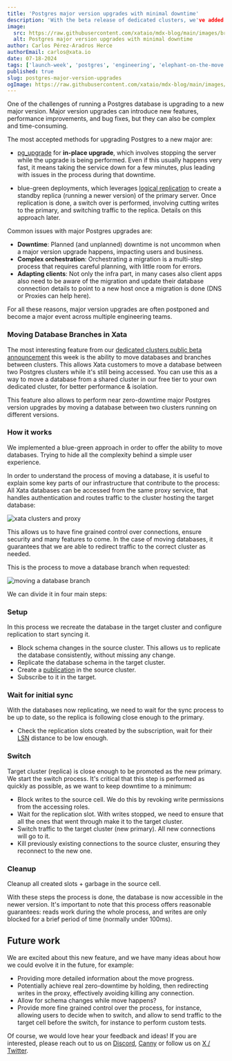 ```yaml
---
title: 'Postgres major version upgrades with minimal downtime'
description: 'With the beta release of dedicated clusters, we've added the ability to move branches between clusters. Xata customers can now perform Postgres major version upgrades with minimal downtime.'
image:
  src: https://raw.githubusercontent.com/xataio/mdx-blog/main/images/branch-moving-cover.jpg
  alt: Postgres major version upgrades with minimal downtime
author: Carlos Pérez-Aradros Herce
authorEmail: carlos@xata.io
date: 07-18-2024
tags: ['launch-week', 'postgres', 'engineering', 'elephant-on-the-move']
published: true
slug: postgres-major-version-upgrades
ogImage: https://raw.githubusercontent.com/xataio/mdx-blog/main/images/branch-moving-cover.jpg
---
```


One of the challenges of running a Postgres database is upgrading to a new major version. Major version
upgrades can introduce new features, performance improvements, and bug fixes, but they can also be complex
and time-consuming.

The most accepted methods for upgrading Postgres to a new major are:

- [pg_upgrade](https://www.postgresql.org/docs/current/pgupgrade.html) for **in-place upgrade**, which involves stopping the server while
  the upgrade is being performed. Even if this usually happens very fast, it means taking the service down for a few minutes, plus leading
  with issues in the process during that downtime.

- blue-green deployments, which leverages [logical replication](https://www.postgresql.org/docs/current/logical-replication.html) to create
  a standby replica (running a newer version) of the primary server. Once replication is done, a switch over is performed, involving
  cutting writes to the primary, and switching traffic to the replica. Details on this approach later.

Common issues with major Postgres upgrades are:

- **Downtime**: Planned (and unplanned) downtime is not uncommon when a major version upgrade happens, impacting users and business.
- **Complex orchestration**: Orchestrating a migration is a multi-step process that requires careful planning, with little room
  for errors.
- **Adapting clients**: Not only the infra part, in many cases also client apps also need to be aware of the migration and update their
  database connection details to point to a new host once a migration is done (DNS or Proxies can help here).

For all these reasons, major version upgrades are often postponed and become a major event across multiple engineering teams.

### Moving Database Branches in Xata

The most interesting feature from our [dedicated clusters public beta announcement](https://xata.io/blog/postgresql-dedicated-clusters-beta) this week is the ability to move databases and branches between clusters. This allows Xata customers to move a database between two Postgres clusters while it's still being
accessed. You can use this as a way to move a database from a shared cluster in our free tier to your own dedicated cluster, for better
performance & isolation.

This feature also allows to perform near zero-downtime major Postgres version upgrades by moving a database between two clusters running
on different versions.

### How it works

We implemented a blue-green approach in order to offer the ability to move databases. Trying to hide all the complexity behind a simple
user experience.

In order to understand the process of moving a database, it is useful to explain some key parts of our infrastructure that contribute
to the process: All Xata databases can be accessed from the same proxy service, that handles authentication and routes traffic to the
cluster hosting the target database:

![xata clusters and proxy](/images/branch-moving-arch.png)

This allows us to have fine grained control over connections, ensure security and many features to come. In the case of moving databases,
it guarantees that we are able to redirect traffic to the correct cluster as needed.

This is the process to move a database branch when requested:

![moving a database branch](/images/branch-moving-process.png)

We can divide it in four main steps:

### Setup

In this process we recreate the database in the target cluster and configure replication to start syncing it.

- Block schema changes in the source cluster. This allows us to replicate the database consistently, without missing any change.
- Replicate the database schema in the target cluster.
- Create a [publication](https://www.postgresql.org/docs/current/logical-replication-publication.html) in the source cluster.
- Subscribe to it in the target.

### Wait for initial sync

With the databases now replicating, we need to wait for the sync process to be up to date, so the replica is following close enough to
the primary.

- Check the replication slots created by the subscription, wait for their [LSN](https://www.postgresql.org/docs/current/datatype-pg-lsn.html)
  distance to be low enough.

### Switch

Target cluster (replica) is close enough to be promoted as the new primary. We start the switch process. It's critical that this step
is performed as quickly as possible, as we want to keep downtime to a minimum:

- Block writes to the source cell. We do this by revoking write permissions from the accessing roles.
- Wait for the replication slot. With writes stopped, we need to ensure that all the ones that went through make it to the target cluster.
- Switch traffic to the target cluster (new primary). All new connections will go to it.
- Kill previously existing connections to the source cluster, ensuring they reconnect to the new one.

### Cleanup

Cleanup all created slots + garbage in the source cell.

With these steps the process is done, the database is now accessible in the newer version. It's important to note that this process offers
reasonable guarantees: reads work during the whole process, and writes are only blocked for a brief period of time (normally under 100ms).

## Future work

We are excited about this new feature, and we have many ideas about how we could evolve it in the future, for example:

- Providing more detailed information about the move progress.
- Potentially achieve real zero-downtime by holding, then redirecting writes in the proxy, effectively avoiding killing any connection.
- Allow for schema changes while move happens?
- Provide more fine grained control over the process, for instance, allowing users to decide when to switch, and allow to send traffic to the target
  cell before the switch, for instance to perform custom tests.

Of course, we would love hear your feedback and ideas! If you are interested, please reach out to us on [Discord](https://xata.io/discord), [Canny](https://xata.canny.io/feature-requests) or
follow us on [X / Twitter](https://twitter.com/xata).
